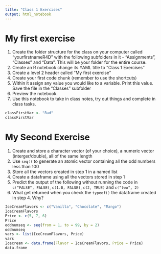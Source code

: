 ```yaml
---
title: "Class 1 Exercises"
output: html_notebook
---
```


# My first exercise

1. Create the folder structure for the class on your computer called "yourfirstnameR4D" with the following subfolders in it - "Assignments", "Classes" and "Data". This will be your folder for the entire course.
2. Create an R notebook change its YAML title to "Class 1 Exercises"
3. Create a level 2 header called "My first exercise"
4. Create your first code chunk (remember to use the shortcuts)
5. Within it assign any value you would like to a variable. Print this value. Save the file in the "Classes" subfolder
6. Preview the notebook.
7. Use this notebook to take in class notes, try out things and complete in class tasks.
```r
classFirstVar <- "Rad"
classFirstVar
```
# My Second Exercise
1. Create and store a character vector (of your choice), a numeric vector (interger/double), all of the same length
2. Use `seq()` to generate an atomic vector containing all the odd numbers less than 100
3. Store all the vectors created in step 1 in a named list
4. Create a dataframe using all the vectors stored in step 1
5. Predict the output of the following without running the code in `c("FALSE", FALSE)`, `c(1.0, FALSE)`, `c(2, TRUE)` and `c("two", 2)`
6. What get returned when you check the `typeof()` the dataframe created in step 4. Why?

```r
IceCreamFlavors <- c("Vanilla", "Chocolate", "Mango")
IceCreamFlavors
Price <- c(5, 7, 6)
Price
oddnumseq <- seq(from = 1, to = 99, by = 2)
oddnumseq
vars <- list(IceCreamFlavors, Price)
vars
Icecream <- data.frame(Flavor = IceCreamFlavors, Price = Price)
data.frame
```

